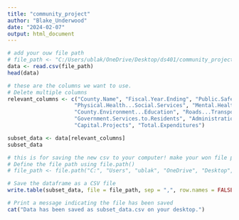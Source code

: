 ---
title: "community_project"
author: "Blake_Underwood"
date: "2024-02-07"
output: html_document
---

```{r}
# add your ouw file path
# file_path <- "C:/Users/ublak/OneDrive/Desktop/ds401/community_project/iowa.csv"
data <- read.csv(file_path)
head(data)
```

```{r}
# these are the columns we want to use.
# Delete multiple columns
relevant_columns <- c("County.Name", "Fiscal.Year.Ending", "Public.Safety...Legal.Services", 
                     "Physical.Health...Social.Services", "Mental.Health.MR..DD", 
                     "County.Environment...Education", "Roads...Transportation", 
                     "Government.Services.to.Residents", "Administration", 
                     "Capital.Projects", "Total.Expenditures")

subset_data <- data[relevant_columns]
subset_data
```

```{r}
# this is for saving the new csv to your computer! make your won file path!
# Define the file path using file.path()
# file_path <- file.path("C:", "Users", "ublak", "OneDrive", "Desktop", "ds401", "community_project", "subset_data.csv")

# Save the dataframe as a CSV file
write.table(subset_data, file = file_path, sep = ",", row.names = FALSE)

# Print a message indicating the file has been saved
cat("Data has been saved as subset_data.csv on your desktop.")
```
